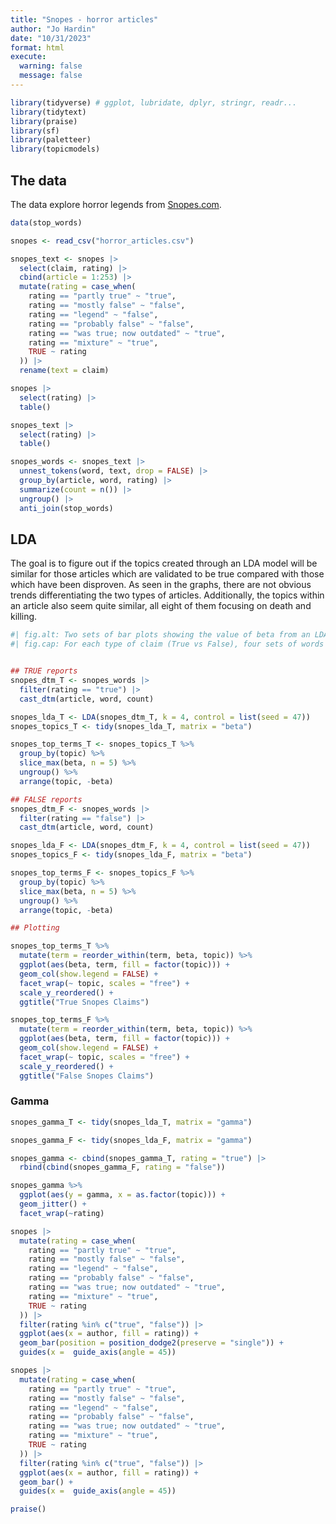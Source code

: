 ```yaml
---
title: "Snopes - horror articles"
author: "Jo Hardin"
date: "10/31/2023"
format: html
execute:
  warning: false
  message: false
---
```


```r
library(tidyverse) # ggplot, lubridate, dplyr, stringr, readr...
library(tidytext)
library(praise)
library(sf)
library(paletteer)
library(topicmodels)
```

## The data

The data explore horror legends from [Snopes.com](https://www.snopes.com/).

```r
data(stop_words)

snopes <- read_csv("horror_articles.csv")

snopes_text <- snopes |> 
  select(claim, rating) |>
  cbind(article = 1:253) |>
  mutate(rating = case_when(
    rating == "partly true" ~ "true",
    rating == "mostly false" ~ "false",
    rating == "legend" ~ "false",
    rating == "probably false" ~ "false",
    rating == "was true; now outdated" ~ "true",
    rating == "mixture" ~ "true",
    TRUE ~ rating
  )) |>
  rename(text = claim) 
```


```r
snopes |> 
  select(rating) |>
  table()

snopes_text |>
  select(rating) |>
  table()
```

```r
snopes_words <- snopes_text |>
  unnest_tokens(word, text, drop = FALSE) |>
  group_by(article, word, rating) |>
  summarize(count = n()) |>
  ungroup() |>
  anti_join(stop_words)
```


## LDA

The goal is to figure out if the topics created through an LDA model will be similar for those articles which are validated to be true compared with those which have been disproven.  As seen in the graphs, there are not obvious trends differentiating the two types of articles.  Additionally, the topics within an article also seem quite similar, all eight of them focusing on death and killing.

```r

#| fig.alt: Two sets of bar plots showing the value of beta from an LDA model.  The first set is for Snopes claims that have been validated as true.  Four different groups of words are given to represent four different topics.  The second set is for Snopes claims that have been shown to be false. Four different groups of words are given to represent four different topics.  All eight topics center around death and killing, and there are not obvious distinctions across the topic.
#| fig.cap: For each type of claim (True vs False), four sets of words (four topics) are given. All eight topics center around death and killing, and there are not obvious distinctions across the topic. Data credit: snopes.com


## TRUE reports
snopes_dtm_T <- snopes_words |>
  filter(rating == "true") |>
  cast_dtm(article, word, count)

snopes_lda_T <- LDA(snopes_dtm_T, k = 4, control = list(seed = 47))
snopes_topics_T <- tidy(snopes_lda_T, matrix = "beta")

snopes_top_terms_T <- snopes_topics_T %>%
  group_by(topic) %>%
  slice_max(beta, n = 5) %>% 
  ungroup() %>%
  arrange(topic, -beta)

## FALSE reports
snopes_dtm_F <- snopes_words |>
  filter(rating == "false") |>
  cast_dtm(article, word, count)

snopes_lda_F <- LDA(snopes_dtm_F, k = 4, control = list(seed = 47))
snopes_topics_F <- tidy(snopes_lda_F, matrix = "beta")

snopes_top_terms_F <- snopes_topics_F %>%
  group_by(topic) %>%
  slice_max(beta, n = 5) %>% 
  ungroup() %>%
  arrange(topic, -beta)

## Plotting

snopes_top_terms_T %>%
  mutate(term = reorder_within(term, beta, topic)) %>%
  ggplot(aes(beta, term, fill = factor(topic))) +
  geom_col(show.legend = FALSE) +
  facet_wrap(~ topic, scales = "free") +
  scale_y_reordered() +
  ggtitle("True Snopes Claims")

snopes_top_terms_F %>%
  mutate(term = reorder_within(term, beta, topic)) %>%
  ggplot(aes(beta, term, fill = factor(topic))) +
  geom_col(show.legend = FALSE) +
  facet_wrap(~ topic, scales = "free") +
  scale_y_reordered() +
  ggtitle("False Snopes Claims")
```

###  Gamma

```r

snopes_gamma_T <- tidy(snopes_lda_T, matrix = "gamma")

snopes_gamma_F <- tidy(snopes_lda_F, matrix = "gamma")

snopes_gamma <- cbind(snopes_gamma_T, rating = "true") |>
  rbind(cbind(snopes_gamma_F, rating = "false"))

snopes_gamma %>%
  ggplot(aes(y = gamma, x = as.factor(topic))) + 
  geom_jitter() + 
  facet_wrap(~rating)

```



```r
snopes |>  
  mutate(rating = case_when(
    rating == "partly true" ~ "true",
    rating == "mostly false" ~ "false",
    rating == "legend" ~ "false",
    rating == "probably false" ~ "false",
    rating == "was true; now outdated" ~ "true",
    rating == "mixture" ~ "true",
    TRUE ~ rating
  )) |>
  filter(rating %in% c("true", "false")) |>
  ggplot(aes(x = author, fill = rating)) +
  geom_bar(position = position_dodge2(preserve = "single")) +
  guides(x =  guide_axis(angle = 45))

snopes |>  
  mutate(rating = case_when(
    rating == "partly true" ~ "true",
    rating == "mostly false" ~ "false",
    rating == "legend" ~ "false",
    rating == "probably false" ~ "false",
    rating == "was true; now outdated" ~ "true",
    rating == "mixture" ~ "true",
    TRUE ~ rating
  )) |>
  filter(rating %in% c("true", "false")) |>
  ggplot(aes(x = author, fill = rating)) +
  geom_bar() +
  guides(x =  guide_axis(angle = 45))
```



```r
praise()
```

